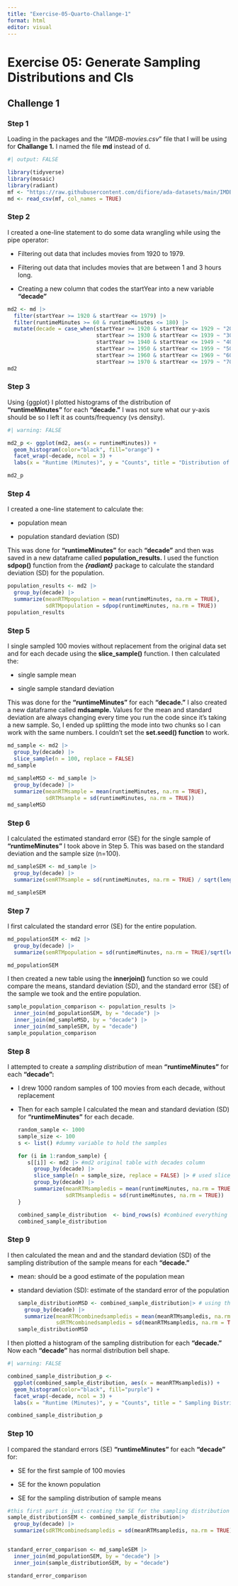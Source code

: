 ```yaml
---
title: "Exercise-05-Quarto-Challange-1"
format: html
editor: visual
---
```


# Exercise 05: **Generate Sampling Distributions and CIs**

## Challenge 1

### Step 1

Loading in the packages and the "*IMDB-movies.csv*" file that I will be using for **Challange 1.** I named the file **md** instead of d.

```r
#| output: FALSE

library(tidyverse)
library(mosaic)
library(radiant)
mf <- "https://raw.githubusercontent.com/difiore/ada-datasets/main/IMDB-movies.csv"
md <- read_csv(mf, col_names = TRUE)
```

### Step 2

I created a one-line statement to do some data wrangling while using the pipe operator:

-   Filtering out data that includes movies from 1920 to 1979.

-   Filtering out data that includes movies that are between 1 and 3 hours long.

-   Creating a new column that codes the startYear into a new variable **"decade"**

```r

md2 <- md |>
  filter(startYear >= 1920 & startYear <= 1979) |>
  filter(runtimeMinutes >= 60 & runtimeMinutes <= 180) |> 
  mutate(decade = case_when(startYear >= 1920 & startYear <= 1929 ~ "20s",
                            startYear >= 1930 & startYear <= 1939 ~ "30s",
                            startYear >= 1940 & startYear <= 1949 ~ "40s",
                            startYear >= 1950 & startYear <= 1959 ~ "50s",
                            startYear >= 1960 & startYear <= 1969 ~ "60s",
                            startYear >= 1970 & startYear <= 1979 ~ "70s"))
md2
```

### Step 3

Using {ggplot} I plotted histograms of the distribution of **"runtimeMinutes"** for each **"decade."** I was not sure what our y-axis should be so I left it as counts/frequency (vs density).

```r
#| warning: FALSE 

md2_p <- ggplot(md2, aes(x = runtimeMinutes)) + 
  geom_histogram(color="black", fill="orange") +
  facet_wrap(~decade, ncol = 3) +
  labs(x = "Runtime (Minutes)", y = "Counts", title = "Distribution of Runtime by Decades")

md2_p
```

### Step 4

I created a one-line statement to calculate the:

-   population mean

-   population standard deviation (SD)

This was done for **"runtimeMinutes"** for each **"decade"** and then was saved in a new dataframe called **population_results.** I used the function **sdpop()** function from the ***{radiant}*** package to calculate the standard deviation (SD) for the population.

```r

population_results <- md2 |> 
  group_by(decade) |>
  summarize(meanRTMpopulation = mean(runtimeMinutes, na.rm = TRUE), 
            sdRTMpopulation = sdpop(runtimeMinutes, na.rm = TRUE))
population_results
```

### Step 5

I single sampled 100 movies without replacement from the original data set and for each decade using the **slice_sample()** function. I then calculated the:

-   single sample mean

-   single sample standard deviation

This was done for the **"runtimeMinutes"** for each **"decade."** I also created a new dataframe called **mdsample.** Values for the mean and standard deviation are always changing every time you run the code since it's taking a new sample. So, I ended up splitting the mode into two chunks so I can work with the same numbers. I couldn't set the **set.seed() function** to work.

```r

md_sample <- md2 |> 
  group_by(decade) |>
  slice_sample(n = 100, replace = FALSE)
md_sample
  
md_sampleMSD <- md_sample |> 
  group_by(decade) |>
  summarize(meanRTMsample = mean(runtimeMinutes, na.rm = TRUE), 
            sdRTMsample = sd(runtimeMinutes, na.rm = TRUE))
md_sampleMSD
```

### Step 6

I calculated the estimated standard error (SE) for the single sample of **"runtimeMinutes"** I took above in Step 5. This was based on the standard deviation and the sample size (n=100).

```r

md_sampleSEM <- md_sample |>
  group_by(decade) |>
  summarize(semRTMsample = sd(runtimeMinutes, na.rm = TRUE) / sqrt(length(runtimeMinutes)))

md_sampleSEM

```

### **Step 7**

I first calculated the standard error (SE) for the entire population.

```r
md_populationSEM <- md2 |>
  group_by(decade) |> 
  summarize(semRTMpopulation = sd(runtimeMinutes, na.rm = TRUE)/sqrt(length(runtimeMinutes)))

md_populationSEM

```

I then created a new table using the **innerjoin()** function so we could compare the means, standard deviation (SD), and the standard error (SE) of the sample we took and the entire population.

```r
sample_population_comparison <- population_results |> 
  inner_join(md_populationSEM, by = "decade") |>
  inner_join(md_sampleMSD, by = "decade") |>
  inner_join(md_sampleSEM, by = "decade")
sample_population_comparison

```

### **Step 8**

I attempted to create a *sampling distribution* of mean **"runtimeMinutes"** for each **"decade":**

-   I drew 1000 random samples of 100 movies from each decade, without replacement

-   Then for each sample I calculated the mean and standard deviation (SD) for **"runtimeMinutes"** for each decade.

    ```r

    random_sample <- 1000
    sample_size <- 100
    s <- list() #dummy variable to hold the samples

    for (i in 1:random_sample) {
       s[[i]] <- md2 |> #md2 original table with decades column
         group_by(decade) |> 
         slice_sample(n = sample_size, replace = FALSE) |> # used slice_sample for datatables 
         group_by(decade) |>
         summarize(meanRTMsampledis = mean(runtimeMinutes, na.rm = TRUE), 
                   sdRTMsampledis = sd(runtimeMinutes, na.rm = TRUE))
    }

    combined_sample_distribution  <- bind_rows(s) #combined everything into one datatable
    combined_sample_distribution  
    ```

### **Step 9**

I then calculated the mean and and the standard deviation (SD) of the sampling distribution of the sample means for each **"decade."**

-   mean: should be a good estimate of the population mean

-   standard deviation (SD): estimate of the standard error of the population

    ```r
    sample_distributionMSD <- combined_sample_distribution|> # using the combined table above
      group_by(decade) |> 
      summarize(meanRTMcombinedsampledis = mean(meanRTMsampledis, na.rm = TRUE), 
                sdRTMcombinedsampledis = sd(meanRTMsampledis, na.rm = TRUE))
    sample_distributionMSD
    ```

I then plotted a histogram of the sampling distribution for each **"decade."** Now each **"decade"** has normal distribution bell shape.

```r
#| warning: FALSE 

combined_sample_distribution_p <- 
  ggplot(combined_sample_distribution, aes(x = meanRTMsampledis)) + 
  geom_histogram(color="black", fill="purple") +
  facet_wrap(~decade, ncol = 3) +
  labs(x = "Runtime (Minutes)", y = "Counts", title = " Sampling Distribution of Runtime by Decades")

combined_sample_distribution_p
```

### **Step 10**

I compared the standard errors (SE) **"runtimeMinutes"** for each **"decade"** for:

-   SE for the first sample of 100 movies

-   SE for the known population

-   SE for the sampling distribution of sample means

```r

#this first part is just creating the SE for the sampling distribution
sample_distributionSEM <- combined_sample_distribution|>
  group_by(decade) |> 
  summarize(sdRTMcombinedsampledis = sd(meanRTMsampledis, na.rm = TRUE))


standard_error_comparison <- md_sampleSEM |>
  inner_join(md_populationSEM, by = "decade") |>
  inner_join(sample_distributionSEM, by = "decade")

standard_error_comparison
```
